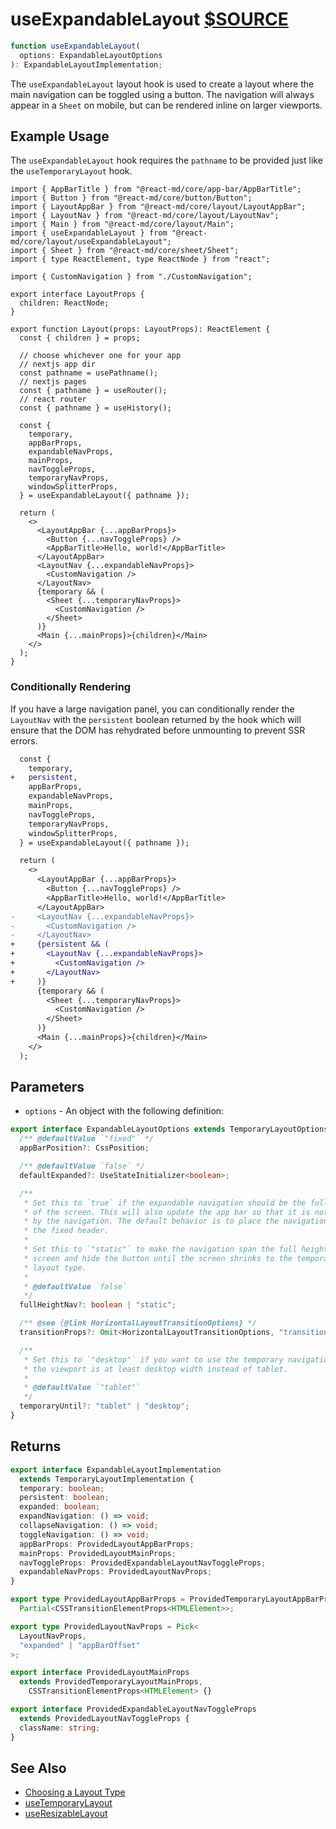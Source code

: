 # useExpandableLayout [$SOURCE](packages/core/src/layout/useExpandableLayout.ts)

```ts disableTransform
function useExpandableLayout(
  options: ExpandableLayoutOptions
): ExpandableLayoutImplementation;
```

The `useExpandableLayout` layout hook is used to create a layout where
the main navigation can be toggled using a button. The navigation will
always appear in a `Sheet` on mobile, but can be rendered inline on
larger viewports.

## Example Usage

The `useExpandableLayout` hook requires the `pathname` to be provided just like
the `useTemporaryLayout` hook.

```tsx
import { AppBarTitle } from "@react-md/core/app-bar/AppBarTitle";
import { Button } from "@react-md/core/button/Button";
import { LayoutAppBar } from "@react-md/core/layout/LayoutAppBar";
import { LayoutNav } from "@react-md/core/layout/LayoutNav";
import { Main } from "@react-md/core/layout/Main";
import { useExpandableLayout } from "@react-md/core/layout/useExpandableLayout";
import { Sheet } from "@react-md/core/sheet/Sheet";
import { type ReactElement, type ReactNode } from "react";

import { CustomNavigation } from "./CustomNavigation";

export interface LayoutProps {
  children: ReactNode;
}

export function Layout(props: LayoutProps): ReactElement {
  const { children } = props;

  // choose whichever one for your app
  // nextjs app dir
  const pathname = usePathname();
  // nextjs pages
  const { pathname } = useRouter();
  // react router
  const { pathname } = useHistory();

  const {
    temporary,
    appBarProps,
    expandableNavProps,
    mainProps,
    navToggleProps,
    temporaryNavProps,
    windowSplitterProps,
  } = useExpandableLayout({ pathname });

  return (
    <>
      <LayoutAppBar {...appBarProps}>
        <Button {...navToggleProps} />
        <AppBarTitle>Hello, world!</AppBarTitle>
      </LayoutAppBar>
      <LayoutNav {...expandableNavProps}>
        <CustomNavigation />
      </LayoutNav>
      {temporary && (
        <Sheet {...temporaryNavProps}>
          <CustomNavigation />
        </Sheet>
      )}
      <Main {...mainProps}>{children}</Main>
    </>
  );
}
```

### Conditionally Rendering

If you have a large navigation panel, you can conditionally render the
`LayoutNav` with the `persistent` boolean returned by the hook which will
ensure that the DOM has rehydrated before unmounting to prevent SSR errors.

```diff
  const {
    temporary,
+   persistent,
    appBarProps,
    expandableNavProps,
    mainProps,
    navToggleProps,
    temporaryNavProps,
    windowSplitterProps,
  } = useExpandableLayout({ pathname });

  return (
    <>
      <LayoutAppBar {...appBarProps}>
        <Button {...navToggleProps} />
        <AppBarTitle>Hello, world!</AppBarTitle>
      </LayoutAppBar>
-     <LayoutNav {...expandableNavProps}>
-       <CustomNavigation />
-     </LayoutNav>
+     {persistent && (
+       <LayoutNav {...expandableNavProps}>
+         <CustomNavigation />
+       </LayoutNav>
+     )}
      {temporary && (
        <Sheet {...temporaryNavProps}>
          <CustomNavigation />
        </Sheet>
      )}
      <Main {...mainProps}>{children}</Main>
    </>
  );
```

## Parameters

- `options` - An object with the following definition:

```ts disableTransform
export interface ExpandableLayoutOptions extends TemporaryLayoutOptions {
  /** @defaultValue `"fixed"` */
  appBarPosition?: CssPosition;

  /** @defaultValue `false` */
  defaultExpanded?: UseStateInitializer<boolean>;

  /**
   * Set this to `true` if the expandable navigation should be the full height
   * of the screen. This will also update the app bar so that it is not covered
   * by the navigation. The default behavior is to place the navigation below
   * the fixed header.
   *
   * Set this to `"static"` to make the navigation span the full height of the
   * screen and hide the button until the screen shrinks to the temporary
   * layout type.
   *
   * @defaultValue `false`
   */
  fullHeightNav?: boolean | "static";

  /** @see {@link HorizontalLayoutTransitionOptions} */
  transitionProps?: Omit<HorizontalLayoutTransitionOptions, "transitionIn">;

  /**
   * Set this to `"desktop"` if you want to use the temporary navigation until
   * the viewport is at least desktop width instead of tablet.
   *
   * @defaultValue `"tablet"`
   */
  temporaryUntil?: "tablet" | "desktop";
}
```

## Returns

```ts disableTransform
export interface ExpandableLayoutImplementation
  extends TemporaryLayoutImplementation {
  temporary: boolean;
  persistent: boolean;
  expanded: boolean;
  expandNavigation: () => void;
  collapseNavigation: () => void;
  toggleNavigation: () => void;
  appBarProps: ProvidedLayoutAppBarProps;
  mainProps: ProvidedLayoutMainProps;
  navToggleProps: ProvidedExpandableLayoutNavToggleProps;
  expandableNavProps: ProvidedLayoutNavProps;
}

export type ProvidedLayoutAppBarProps = ProvidedTemporaryLayoutAppBarProps &
  Partial<CSSTransitionElementProps<HTMLElement>>;

export type ProvidedLayoutNavProps = Pick<
  LayoutNavProps,
  "expanded" | "appBarOffset"
>;

export interface ProvidedLayoutMainProps
  extends ProvidedTemporaryLayoutMainProps,
    CSSTransitionElementProps<HTMLElement> {}

export interface ProvidedExpandableLayoutNavToggleProps
  extends ProvidedLayoutNavToggleProps {
  className: string;
}
```

## See Also

- [Choosing a Layout Type](/getting-started/layout#choosing-a-layout-type)
- [useTemporaryLayout](./use-temporary-layout)
- [useResizableLayout](./use-resizable-layout)
